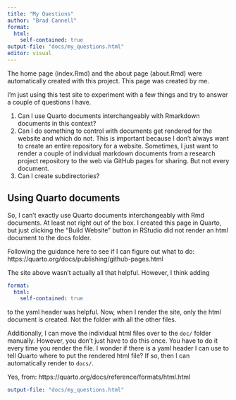 ```yaml
---
title: "My Questions"
author: "Brad Cannell"
format:
  html: 
    self-contained: true
output-file: "docs/my_questions.html"
editor: visual
---
```


The home page (index.Rmd) and the about page (about.Rmd) were automatically created with this project. This page was created by me.

I'm just using this test site to experiment with a few things and try to answer a couple of questions I have.

1.  Can I use Quarto documents interchangeably with Rmarkdown documents in this context?
2.  Can I do something to control with documents get rendered for the website and which do not. This is important because I don't always want to create an entire repository for a website. Sometimes, I just want to render a couple of individual markdown documents from a research project repository to the web via GitHub pages for sharing. But not every document.
3.  Can I create subdirectories?

## Using Quarto documents

So, I can't exactly use Quarto documents interchangeably with Rmd documents. At least not right out of the box. I created this page in Quarto, but just clicking the "Build Website" button in RStudio did not render an html document to the docs folder.

Following the guidance here to see if I can figure out what to do: https://quarto.org/docs/publishing/github-pages.html

The site above wasn't actually all that helpful. However, I think adding

``` yaml
format:
  html: 
    self-contained: true
```

to the yaml header was helpful. Now, when I render the site, only the html document is created. Not the folder with all the other files.

Additionally, I can move the individual html files over to the `doc/` folder manually. However, you don't just have to do this once. You have to do it every time you render the file. I wonder if there is a yaml header I can use to tell Quarto where to put the rendered html file? If so, then I can automatically render to `docs/`.

Yes, from: https://quarto.org/docs/reference/formats/html.html

``` yaml
output-file: "docs/my_questions.html"
```
